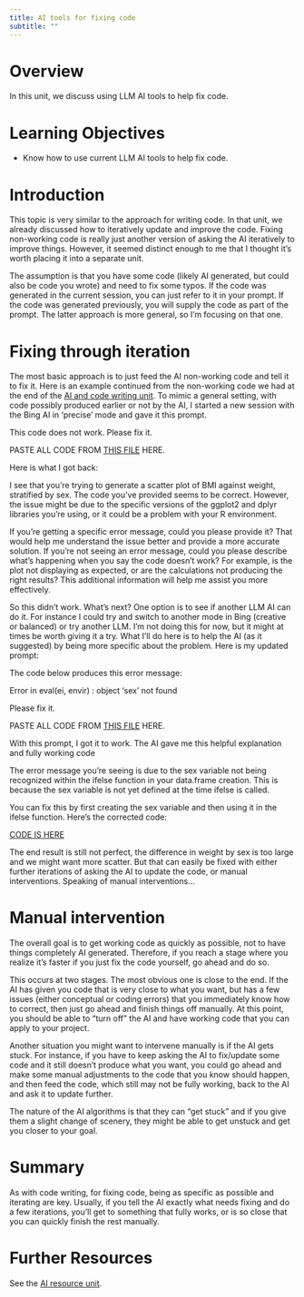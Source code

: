 ```yaml
---
title: AI tools for fixing code 
subtitle: ""
---
```



# Overview
In this unit, we discuss using LLM AI tools to help fix code.


# Learning Objectives

* Know how to use current LLM AI tools to help fix code.


# Introduction

This topic is very similar to the approach for writing code. In that unit, we already discussed how to iteratively update and improve the code. Fixing non-working code is really just another version of asking the AI iteratively to improve things. However, it seemed distinct enough to me that I thought it's worth placing it into a separate unit.

The assumption is that you have some code (likely AI generated, but could also be code you wrote) and need to fix some typos. If the code was generated in the current session, you can just refer to it in your prompt. If the code was generated previously, you will supply the code as part of the prompt. The latter approach is more general, so I'm focusing on that one.


# Fixing through iteration

The most basic approach is to just feed the AI non-working code and tell it to fix it.
Here is an example continued from the non-working code we had at the end of the [AI and code writing unit](../ai-write-code-r/ai-write-code-r.qmd). 
To mimic a general setting, with code possibly produced earlier or not by the AI, I started a new session with the Bing AI in 'precise' mode and gave it this prompt.

::: prompt
This code does not work. Please fix it.
  
PASTE ALL CODE FROM [THIS FILE](/code/bing-iterate-example-update2.R) HERE.
:::

Here is what I got back:

::: output
I see that you’re trying to generate a scatter plot of BMI against weight, stratified by sex. The code you’ve provided seems to be correct. However, the issue might be due to the specific versions of the ggplot2 and dplyr libraries you’re using, or it could be a problem with your R environment.

If you’re getting a specific error message, could you please provide it? That would help me understand the issue better and provide a more accurate solution. If you’re not seeing an error message, could you please describe what’s happening when you say the code doesn’t work? For example, is the plot not displaying as expected, or are the calculations not producing the right results? This additional information will help me assist you more effectively.
:::

So this didn't work. What's next? One option is to see if another LLM AI can do it. For instance I could try and switch to another mode in Bing (creative or balanced) or try another LLM. I'm not doing this for now, but it might at times be worth giving it a try. What I'll do here is to help the AI (as it suggested) by being more specific about the problem. Here is my updated prompt:

::: prompt
The code below produces this error message:

Error in eval(ei, envir) : object 'sex' not found

Please fix it.

PASTE ALL CODE FROM [THIS FILE](/code/bing-iterate-example-update2.R) HERE.

:::

With this prompt, I got it to work. The AI gave me this helpful explanation and fully working code

::: output
The error message you’re seeing is due to the sex variable not being recognized within the ifelse function in your data.frame creation. This is because the sex variable is not yet defined at the time ifelse is called.

You can fix this by first creating the sex variable and then using it in the ifelse function. Here’s the corrected code:

[CODE IS HERE](/code/bing-iterate-example-update3.R)
:::

The end result is still not perfect, the difference in weight by sex is too large and we might want more scatter. But that can easily be fixed with either further iterations of asking the AI to update the code, or manual interventions. Speaking of manual interventions...



# Manual intervention

The overall goal is to get working code as quickly as possible, not to have things completely AI generated. Therefore, if you reach a stage where you realize it's faster if you just fix the code yourself, go ahead and do so. 

This occurs at two stages. The most obvious one is close to the end. If the AI has given you code that is very close to what you want, but has a few issues (either conceptual or coding errors) that you immediately know how to correct, then just go ahead and finish things off manually. At this point, you should be able to “turn off” the AI and have working code that you can apply to your project.

Another situation you might want to intervene manually is if the AI gets stuck. For instance, if you have to keep asking the AI to fix/update some code and it still doesn't produce what you want, you could go ahead and make some manual adjustments to the code that you know should happen, and then feed the code, which still may not be fully working, back to the AI and ask it to update further. 

The nature of the AI algorithms is that they can "get stuck" and if you give them a slight change of scenery, they might be able to get unstuck and get you closer to your goal.



# Summary

As with code writing, for fixing code, being as specific as possible and iterating are key. Usually, if you tell the AI exactly what needs fixing and do a few iterations, you'll get to something that fully works, or is so close that you can quickly finish the rest manually.


# Further Resources

See the [AI resource unit](../ai-resources/ai-resources.qmd).



